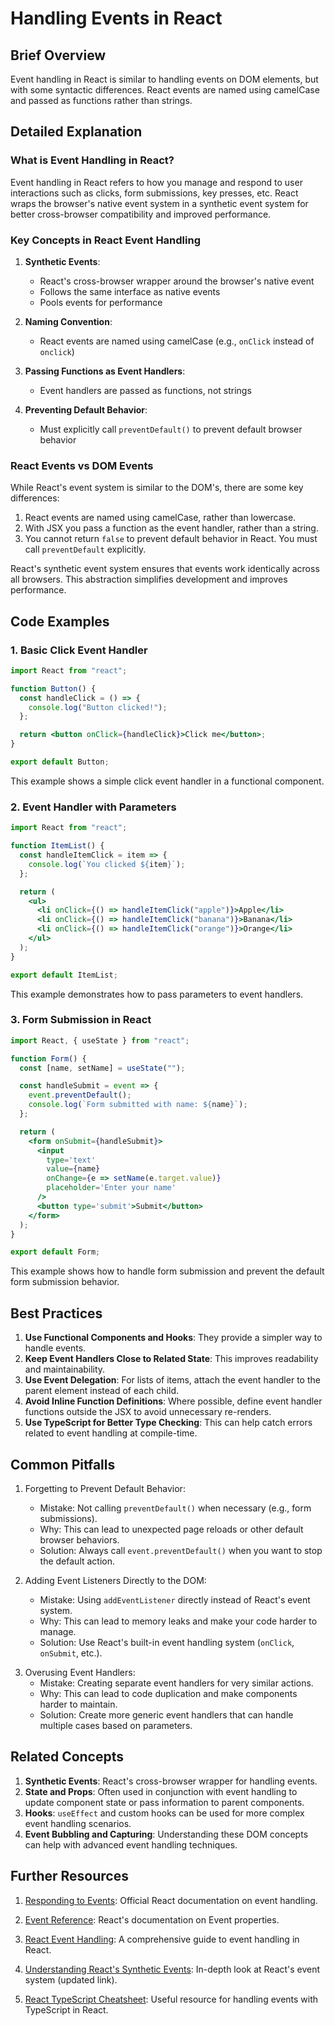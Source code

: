 # Handling Events in React


## Brief Overview

<Callout emoji='💡'>
  Event handling in React is similar to handling events on DOM elements, but
  with some syntactic differences. React events are named using camelCase and
  passed as functions rather than strings.
</Callout>

## Detailed Explanation

### What is Event Handling in React?

Event handling in React refers to how you manage and respond to user interactions such as clicks, form submissions, key presses, etc. React wraps the browser's native event system in a synthetic event system for better cross-browser compatibility and improved performance.

### Key Concepts in React Event Handling

1. **Synthetic Events**:

   - React's cross-browser wrapper around the browser's native event
   - Follows the same interface as native events
   - Pools events for performance

2. **Naming Convention**:

   - React events are named using camelCase (e.g., `onClick` instead of `onclick`)

3. **Passing Functions as Event Handlers**:

   - Event handlers are passed as functions, not strings

4. **Preventing Default Behavior**:
   - Must explicitly call `preventDefault()` to prevent default browser behavior

### React Events vs DOM Events

While React's event system is similar to the DOM's, there are some key differences:

1. React events are named using camelCase, rather than lowercase.
2. With JSX you pass a function as the event handler, rather than a string.
3. You cannot return `false` to prevent default behavior in React. You must call `preventDefault` explicitly.

<Callout emoji='🔍'>
  React's synthetic event system ensures that events work identically across all
  browsers. This abstraction simplifies development and improves performance.
</Callout>

## Code Examples

### 1. Basic Click Event Handler

```jsx
import React from "react";

function Button() {
  const handleClick = () => {
    console.log("Button clicked!");
  };

  return <button onClick={handleClick}>Click me</button>;
}

export default Button;
```

This example shows a simple click event handler in a functional component.

### 2. Event Handler with Parameters

```jsx
import React from "react";

function ItemList() {
  const handleItemClick = item => {
    console.log(`You clicked ${item}`);
  };

  return (
    <ul>
      <li onClick={() => handleItemClick("apple")}>Apple</li>
      <li onClick={() => handleItemClick("banana")}>Banana</li>
      <li onClick={() => handleItemClick("orange")}>Orange</li>
    </ul>
  );
}

export default ItemList;
```

This example demonstrates how to pass parameters to event handlers.

### 3. Form Submission in React

```jsx
import React, { useState } from "react";

function Form() {
  const [name, setName] = useState("");

  const handleSubmit = event => {
    event.preventDefault();
    console.log(`Form submitted with name: ${name}`);
  };

  return (
    <form onSubmit={handleSubmit}>
      <input
        type='text'
        value={name}
        onChange={e => setName(e.target.value)}
        placeholder='Enter your name'
      />
      <button type='submit'>Submit</button>
    </form>
  );
}

export default Form;
```

This example shows how to handle form submission and prevent the default form submission behavior.

## Best Practices

1. **Use Functional Components and Hooks**: They provide a simpler way to handle events.
2. **Keep Event Handlers Close to Related State**: This improves readability and maintainability.
3. **Use Event Delegation**: For lists of items, attach the event handler to the parent element instead of each child.
4. **Avoid Inline Function Definitions**: Where possible, define event handler functions outside the JSX to avoid unnecessary re-renders.
5. **Use TypeScript for Better Type Checking**: This can help catch errors related to event handling at compile-time.

## Common Pitfalls

<Callout>

1. Forgetting to Prevent Default Behavior:

   - Mistake: Not calling `preventDefault()` when necessary (e.g., form submissions).
   - Why: This can lead to unexpected page reloads or other default browser behaviors.
   - Solution: Always call `event.preventDefault()` when you want to stop the default action.

</Callout>

<Callout>

2. Adding Event Listeners Directly to the DOM:

   - Mistake: Using `addEventListener` directly instead of React's event system.
   - Why: This can lead to memory leaks and make your code harder to manage.
   - Solution: Use React's built-in event handling system (`onClick`, `onSubmit`, etc.).

</Callout>

<Callout>

3. Overusing Event Handlers:
   - Mistake: Creating separate event handlers for very similar actions.
   - Why: This can lead to code duplication and make components harder to maintain.
   - Solution: Create more generic event handlers that can handle multiple cases based on parameters.

</Callout>

## Related Concepts

1. **Synthetic Events**: React's cross-browser wrapper for handling events.
2. **State and Props**: Often used in conjunction with event handling to update component state or pass information to parent components.
3. **Hooks**: `useEffect` and custom hooks can be used for more complex event handling scenarios.
4. **Event Bubbling and Capturing**: Understanding these DOM concepts can help with advanced event handling techniques.

## Further Resources

<Callout emoji='📚'>

1. [Responding to Events](https://react.dev/learn/responding-to-events):
   Official React documentation on event handling.

2. [Event Reference](https://react.dev/reference/react-dom/components/common#event-handler):
   React's documentation on Event properties.

3. [React Event Handling](https://www.robinwieruch.de/react-event-handler): A comprehensive
   guide to event handling in React.

4. [Understanding React's Synthetic Events](https://blog.logrocket.com/a-guide-to-react-onclick-event-handlers-d411943b14dd/):
   In-depth look at React's event system (updated link).

5. [React TypeScript Cheatsheet](https://github.com/typescript-cheatsheets/react):
   Useful resource for handling events with TypeScript in React.

</Callout>
